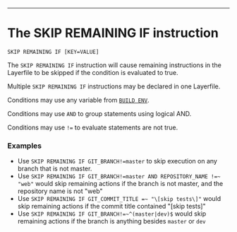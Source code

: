 ---

# The SKIP REMAINING IF instruction

`SKIP REMAINING IF [KEY=VALUE]`

The `SKIP REMAINING IF` instruction will cause remaining instructions in the Layerfile to be skipped if the condition is evaluated to true.

Multiple `SKIP REMAINING IF` instructions may be declared in one Layerfile.

Conditions may use any variable from [`BUILD ENV`](/docs/layerfile-reference/build-env).

Conditions may use `AND` to group statements using logical AND.

Conditions may use `!=` to evaluate statements are not true.

### Examples

- Use `SKIP REMAINING IF GIT_BRANCH!=master` to skip execution on any branch that is not master.
- Use `SKIP REMAINING IF GIT_BRANCH!=master AND REPOSITORY_NAME !=~ "web"` would skip remaining actions if the branch is not master, and the repository name is not "web"
- Use `SKIP REMAINING IF GIT_COMMIT_TITLE =~ "\[skip tests\]"` would skip remaining actions if the commit title contained "\[skip tests]"
- Use `SKIP REMAINING IF GIT_BRANCH!=~^(master|dev)$` would skip remaining actions if the branch is anything besides `master` or `dev`

<div className="section-spacing"></div>